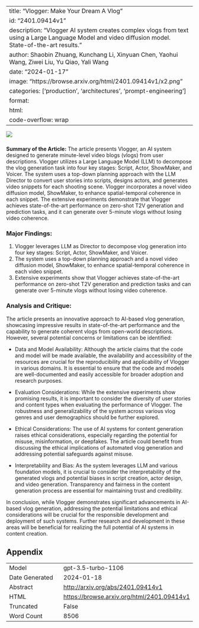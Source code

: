 
---
title: "Vlogger: Make Your Dream A Vlog"
id: "2401.09414v1"
description: "Vlogger AI system creates complex vlogs from text using a Large Language Model and video diffusion model. State-of-the-art results."
author: Shaobin Zhuang, Kunchang Li, Xinyuan Chen, Yaohui Wang, Ziwei Liu, Yu Qiao, Yali Wang
date: "2024-01-17"
image: "https://browse.arxiv.org/html/2401.09414v1/x2.png"
categories: ['production', 'architectures', 'prompt-engineering']
format:
  html:
    code-overflow: wrap
---

![](https://browse.arxiv.org/html/2401.09414v1/x2.png)

###
**Summary of the Article:**
The article presents Vlogger, an AI system designed to generate minute-level video blogs (vlogs) from user descriptions. Vlogger utilizes a Large Language Model (LLM) to decompose the vlog generation task into four key stages: Script, Actor, ShowMaker, and Voicer. The system uses a top-down planning approach with the LLM Director to convert user stories into scripts, designs actors, and generates video snippets for each shooting scene. Vlogger incorporates a novel video diffusion model, ShowMaker, to enhance spatial-temporal coherence in each snippet. The extensive experiments demonstrate that Vlogger achieves state-of-the-art performance on zero-shot T2V generation and prediction tasks, and it can generate over 5-minute vlogs without losing video coherence.

### Major Findings:
1. Vlogger leverages LLM as Director to decompose vlog generation into four key stages: Script, Actor, ShowMaker, and Voicer.
2. The system uses a top-down planning approach and a novel video diffusion model, ShowMaker, to enhance spatial-temporal coherence in each video snippet.
3. Extensive experiments show that Vlogger achieves state-of-the-art performance on zero-shot T2V generation and prediction tasks and can generate over 5-minute vlogs without losing video coherence.

### Analysis and Critique:
The article presents an innovative approach to AI-based vlog generation, showcasing impressive results in state-of-the-art performance and the capability to generate coherent vlogs from open-world descriptions. However, several potential concerns or limitations can be identified:

- Data and Model Availability: Although the article claims that the code and model will be made available, the availability and accessibility of the resources are crucial for the reproducibility and applicability of Vlogger in various domains. It is essential to ensure that the code and models are well-documented and easily accessible for broader adoption and research purposes.

- Evaluation Considerations: While the extensive experiments show promising results, it is important to consider the diversity of user stories and content types when evaluating the performance of Vlogger. The robustness and generalizability of the system across various vlog genres and user demographics should be further explored.

- Ethical Considerations: The use of AI systems for content generation raises ethical considerations, especially regarding the potential for misuse, misinformation, or deepfakes. The article could benefit from discussing the ethical implications of automated vlog generation and addressing potential safeguards against misuse.

- Interpretability and Bias: As the system leverages LLM and various foundation models, it is crucial to consider the interpretability of the generated vlogs and potential biases in script creation, actor design, and video generation. Transparency and fairness in the content generation process are essential for maintaining trust and credibility.

In conclusion, while Vlogger demonstrates significant advancements in AI-based vlog generation, addressing the potential limitations and ethical considerations will be crucial for the responsible development and deployment of such systems. Further research and development in these areas will be beneficial for realizing the full potential of AI systems in content creation.

## Appendix

|          |          |
|----------|----------|
| Model     | gpt-3.5-turbo-1106       |
| Date Generated     | 2024-01-18       |
| Abstract | [http://arxiv.org/abs/2401.09414v1](http://arxiv.org/abs/2401.09414v1)        |
| HTML     | [https://browse.arxiv.org/html/2401.09414v1](https://browse.arxiv.org/html/2401.09414v1)       |
| Truncated       | False       |
| Word Count       | 8506       |